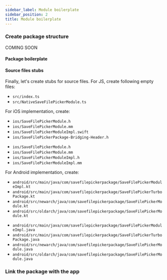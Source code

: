 ```yaml
---
sidebar_label: Module boilerplate
sidebar_position: 2
title: Module boilerplate
---
```




### Create package structure

<Tabs groupId="package_structure">
<TabItem value="auto" label="Automatic generation">

COMING SOON

</TabItem>
<TabItem value="manual" label="Manual walkthrough">

#### Package boilerplate

<PackageStructureBoilerplate
  isFabricComponent={false}
  packageName="save-file-picker-package"
  packageNameUpperCamelCase="SaveFilePickerPackage"
  packageNameLowercase="savefilepickerpackage"
  packageNameUpperCase="SAVE_FILE_PICKER_PACKAGE"
/>

#### Source files stubs

Finally, let's create stubs for source files. For JS, create following empty files:

- `src/index.ts`
- `src/NativeSaveFilePickerModule.ts`

For iOS implementation, create:

<Tabs groupId="ios_lang">
<TabItem value="swift" label="ObjC++ & Swift">

- `ios/SaveFilePickerModule.h`
- `ios/SaveFilePickerModule.mm`
- `ios/SaveFilePickerModuleImpl.swift`
- `ios/SaveFilePickerPackage-Bridging-Header.h`

</TabItem>
<TabItem value="objc" label="ObjC++ only">

- `ios/SaveFilePickerModule.h`
- `ios/SaveFilePickerModule.mm`
- `ios/SaveFilePickerModuleImpl.h`
- `ios/SaveFilePickerModuleImpl.mm`

</TabItem>
</Tabs>

For Android implementation, create:

<Tabs groupId="android_lang">
<TabItem value="kotlin" label="Kotlin">

- `android/src/main/java/com/savefilepickerpackage/SaveFilePickerModuleImpl.kt`
- `android/src/main/java/com/savefilepickerpackage/SaveFilePickerTurboPackage.kt`
- `android/src/newarch/java/com/savefilepickerpackage/SaveFilePickerModule.kt`
- `android/src/oldarch/java/com/savefilepickerpackage/SaveFilePickerModule.kt`

</TabItem>
<TabItem value="java" label="Java">

- `android/src/main/java/com/savefilepickerpackage/SaveFilePickerModuleImpl.java`
- `android/src/main/java/com/savefilepickerpackage/SaveFilePickerTurboPackage.java`
- `android/src/newarch/java/com/savefilepickerpackage/SaveFilePickerModule.java`
- `android/src/oldarch/java/com/savefilepickerpackage/SaveFilePickerModule.java`

</TabItem>
</Tabs>

</TabItem>
</Tabs>

### Link the package with the app

<LinkPackage package="save-file-picker-package" />
